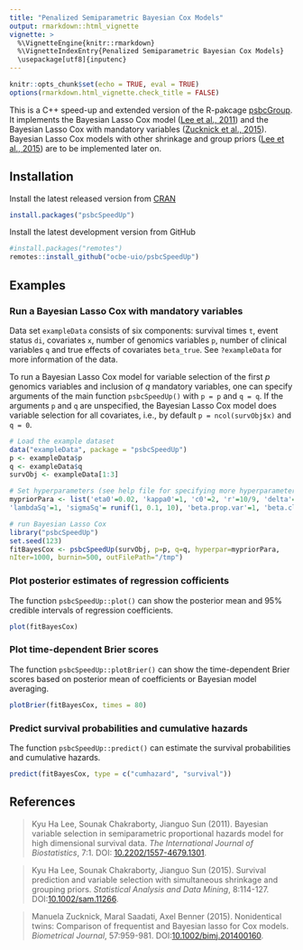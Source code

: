 ```yaml
---
title: "Penalized Semiparametric Bayesian Cox Models"
output: rmarkdown::html_vignette
vignette: >
  %\VignetteEngine{knitr::rmarkdown}
  %\VignetteIndexEntry{Penalized Semiparametric Bayesian Cox Models}
  \usepackage[utf8]{inputenc}
---
```


```r
knitr::opts_chunk$set(echo = TRUE, eval = TRUE)
options(rmarkdown.html_vignette.check_title = FALSE)
```

This is a C++ speed-up and extended version of the R-pakcage [psbcGroup](https://CRAN.R-project.org/package=psbcGroup).
It implements the Bayesian Lasso Cox model ([Lee et al., 2011](https://doi.org/10.2202/1557-4679.1301)) and the Bayesian Lasso Cox with mandatory variables ([Zucknick et al., 2015](https://doi.org/10.1002/bimj.201400160)).
Bayesian Lasso Cox models with other shrinkage and group priors ([Lee et al., 2015](https://doi.org/10.1002/sam.11266)) are to be implemented later on.

## Installation

Install the latest released version from [CRAN](https://CRAN.R-project.org/package=psbcSpeedUp)

```r
install.packages("psbcSpeedUp")
```

Install the latest development version from GitHub

```r
#install.packages("remotes")
remotes::install_github("ocbe-uio/psbcSpeedUp")
```

## Examples

### Run a Bayesian Lasso Cox with mandatory variables

Data set `exampleData` consists of six components:
survival times `t`,
event status `di`,
covariates `x`,
number of genomics variables `p`,
number of clinical variables `q` and
true effects of covariates `beta_true`.
See `?exampleData` for more information of the data.

To run a Bayesian Lasso Cox model for variable selection of the first $p$ genomics variables and inclusion of $q$ mandatory variables, one can specify arguments of the main function `psbcSpeedUp()` with `p = p` and `q = q`.
If the arguments `p` and `q` are unspecified, the Bayesian Lasso Cox model does variable selection for all covariates, i.e., by default `p = ncol(survObj$x)` and `q = 0`.

```r
# Load the example dataset
data("exampleData", package = "psbcSpeedUp")
p <- exampleData$p
q <- exampleData$q
survObj <- exampleData[1:3]

# Set hyperparameters (see help file for specifying more hyperparameters)
mypriorPara <- list('eta0'=0.02, 'kappa0'=1, 'c0'=2, 'r'=10/9, 'delta'=1e-05,
'lambdaSq'=1, 'sigmaSq'= runif(1, 0.1, 10), 'beta.prop.var'=1, 'beta.clin.var'=1)

# run Bayesian Lasso Cox
library("psbcSpeedUp")
set.seed(123)
fitBayesCox <- psbcSpeedUp(survObj, p=p, q=q, hyperpar=mypriorPara,
nIter=1000, burnin=500, outFilePath="/tmp")
```

### Plot posterior estimates of regression cofficients

The function `psbcSpeedUp::plot()` can show the posterior mean and 95% credible intervals of regression coefficients.

```r
plot(fitBayesCox)
```

### Plot time-dependent Brier scores

The function `psbcSpeedUp::plotBrier()` can show the time-dependent Brier scores based on posterior mean of coefficients or Bayesian model averaging.

```r
plotBrier(fitBayesCox, times = 80)
```

### Predict survival probabilities and cumulative hazards

The function `psbcSpeedUp::predict()` can estimate the survival probabilities and cumulative hazards.

```r
predict(fitBayesCox, type = c("cumhazard", "survival"))
```


## References

> Kyu Ha Lee, Sounak Chakraborty, Jianguo Sun (2011).
> Bayesian variable selection in semiparametric proportional hazards model for high dimensional survival data.
> _The International Journal of Biostatistics_, 7:1. DOI: [10.2202/1557-4679.1301](https://doi.org/10.2202/1557-4679.1301).

> Kyu Ha Lee, Sounak Chakraborty, Jianguo Sun (2015).
> Survival prediction and variable selection with simultaneous shrinkage and grouping priors.
> _Statistical Analysis and Data Mining_, 8:114-127. DOI:[10.1002/sam.11266](https://doi.org/10.1002/sam.11266).

> Manuela Zucknick, Maral Saadati, Axel Benner (2015).
> Nonidentical twins: Comparison of frequentist and Bayesian lasso for Cox models.
> _Biometrical Journal_, 57:959-981. DOI:[10.1002/bimj.201400160](https://doi.org/10.1002/bimj.201400160).


